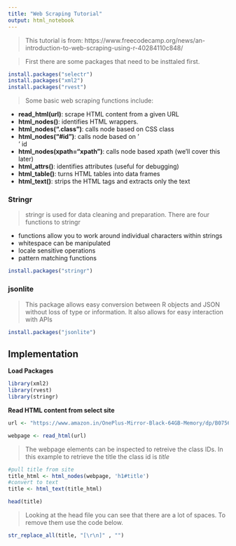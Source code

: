 ```yaml
---
title: "Web Scraping Tutorial"
output: html_notebook
---
```


> This tutorial is from: https://www.freecodecamp.org/news/an-introduction-to-web-scraping-using-r-40284110c848/

> First there are some packages that need to be insttaled first.

```r
install.packages("selectr")
install.packages("xml2")
install.packages("rvest")
```

> Some basic web scraping functions include:

+ **read_html(url)**: scrape HTML content from a given URL
+ **html_nodes()**: identifies HTML wrappers.
+ **html_nodes(".class")**: calls node based on CSS class
+ **html_nodes("#id")**: calls node based on '<div>' id
+ **html_nodes(xpath="xpath")**: calls node based xpath (we'll cover this later)
+ **html_attrs()**: identifies attributes (useful for debugging)
+ **html_table()**: turns HTML tables into data frames
+ **html_text()**: strips the HTML tags and extracts only the text

### Stringr

> stringr is used for data cleaning and preparation. There are four functions to stringr

+ functions allow you to work around individual characters within strings
+ whitespace can be manipulated
+ locale sensitive operations
+ pattern matching functions

```r
install.packages("stringr")
```

### jsonlite

> This package allows easy conversion between R objects and JSON without loss of type or information. It also allows for easy interaction with APIs

```r
install.packages("jsonlite")
```

## Implementation

**Load Packages**

```r
library(xml2)
library(rvest)
library(stringr)
```

**Read HTML content from select site**

```r
url <- "https://www.amazon.in/OnePlus-Mirror-Black-64GB-Memory/dp/B0756Z43QS?tag=googinhydr18418-21&tag=googinkenshoo-21&ascsubtag=aee9a916-6acd-4409-92ca-3bdbeb549f80"

webpage <- read_html(url)
```

> The webpage elements can be inspected to retreive the class IDs. In this example to retrieve the title the class id is *title*

```r
#pull title from site
title_html <- html_nodes(webpage, 'h1#title')
#convert to text
title <- html_text(title_html)

head(title)
```


> Looking at the head file you can see that there are a lot of spaces. To remove them use the code below. 

```r
str_replace_all(title, "[\r\n]" , "")
```



